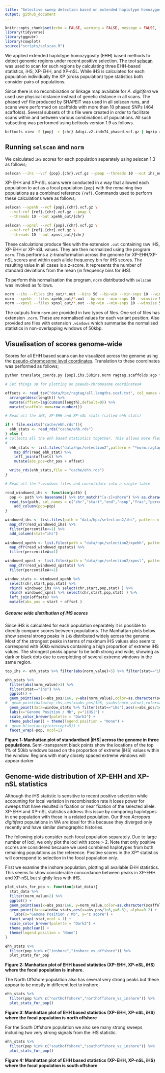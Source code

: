 ```yaml
---
title: "Selective sweep detection based on extended haplotype homozygosity"
output: github_document
---
```


```r
knitr::opts_chunk$set(echo = FALSE, warning = FALSE, message = FALSE, fig.retina = 2)
library(tidyverse)
library(ggpubr)
library(cowplot)
source("scripts/selscan.R")
```

We applied extended haplotype homozygosity (EHH) based methods to detect genomic regions under recent positive selection. The tool [selscan](https://github.com/szpiech/selscan) was used to scan for such regions by calculating three EHH-based statistics, iHS, XP-EHH, and XP-nSL.  While iHS is calculated for each population individually the XP (cross population) type statistics both consider pairs of populations.

Since there is no recombination or linkage map available for *A. digitifera* we used use physical distance instead of genetic distance in all scans. The phased vcf file produced by SHAPEIT was used in all selscan runs, and scans were performed on scaffolds with more than 10 phased SNPs (464 scaffolds). Several subsets of this file were created in order to facilitate scans within and between various combinations of populations. All such subsetting was performed using bcftools version 1.9 as follows.

```bash
bcftools view -S {pop} -r {chr} Adigi.v2.indv74_phased.vcf.gz | bgzip > {pop}.{chr}.vcf.gz
```

## Running `selscan` and `norm`

We calculated `iHS` scores for each population separately using selscan 1.3 as follows;

```bash
selscan --ihs --vcf {pop}.{chr}.vcf.gz --pmap --threads 10 --out ihs_out/{pop}/{chr}
```

XP-EHH and XP-nSL scans were conducted in a way that allowed each population to act as a focal population `{pop}` with the remaining two populations as a combined reference `{ref}`. Commands used to perform these calculations were as follows;

```bash
selscan --xpehh --vcf {pop}.{chr}.vcf.gz \
  --vcf-ref {ref}.{chr}.vcf.gz --pmap \
  --threads 10 --out xpehh_out/{chr}
```

```bash
selscan --xpnsl --vcf {pop}.{chr}.vcf.gz \
  --vcf-ref {ref}.{chr}.vcf.gz \
  --threads 10 --out xpnsl_out/{chr}
```

These calculations produce files with the extension `.out` containing raw iHS, XP-EHH or XP-nSL values. They are then normalized using the program `norm`. This performs a z-transformation across the genome for XP-EHH/XP-nSL scores and within each allele frequency bin for iHS scores. The resulting value in all cases is a z-score. It represents the number of standard deviations from the mean (in frequency bins for iHS). 

To perform this normalisation the program, `norm` distributed with `selscan` was invoked as follows. 

```bash
norm --ihs --files ihs_out/*.out --bins 50 --bp-win --min-snps 10 --winsize 50000
norm --xpehh --files xpehh_out/*.out --bp-win --min-snps 10 --winsize 50000
norm --xpnsl --files xpnsl_out/*.out --bp-win --min-snps 10 --winsize 50000
```

The outputs from `norm` are provided in two types of files.  One set of files has extension `.norm`.  These are normalised values for each variant position.  Also provided are files with extension `.windows` which summarise the normalised statistics in non-overlapping windows of 50kbp. 

## Visualisation of scores genome-wide

Scores for all EHH based scans can be visualized across the genome using the [pseudo-chromosome level coordinates](x30.ragtag_scaffolding.md). Translation to these coordinates was performed as follows;

```bash
python translate_coords.py {pop}.ihs.50bins.norm ragtag.scaffolds.agp > {pop}.ihs.50bins.norm.ragtag.txt 
```

```r
# Set things up for plotting on pseudo-chromosome coordinates#

offsets <- read_tsv("data/hpc/ragtag/all.lengths.scaf.txt", col_names = c("chr","length"),show_col_types = FALSE) %>% 
  arrange(desc(length)) %>%
  mutate(offset=lag(cumsum(length),default=0)) %>% 
  mutate(scaffold_num=row_number())
```


```r
# Read all the iHS, XP-EHH and XP-nSL stats (called ehh stats)

if ( file.exists("cache/ehh.rds")){
  ehh_stats <- read_rds("cache/ehh.rds")
} else {
# Collects all the ehh based statistics together. This allows more flexible mix and match of plots
#
  ehh_stats <- list.files("data/hpc/selection2",pattern = "*norm.ragtag.txt",recursive = TRUE,full.names = TRUE) %>% 
    map_dfr(read_ehh_stat) %>% 
    left_join(offsets) %>% 
    mutate(abs_pos=chr_pos + offset)

  write_rds(ehh_stats,file = "cache/ehh.rds")
}
```

```r
# Read all the *.windows files and consolidate into a single table

read_windowed_ihs <- function(path) {
  pop <- path %>% basename() %>% str_match("[a-z]+shore") %>% as.character()
  read_tsv(path, col_names = c("chr","start","end","nsnp","frac","percentile","sd"),show_col_types = FALSE) %>%
    add_column(pop=pop)
}

windowed_ihs <- list.files(path = "data/hpc/selection2/ihs", pattern = "windows.ragtag.txt", full.names = TRUE) %>% 
  map_dfr(read_windowed_ihs) %>% 
  filter(percentile<=1) %>% 
  add_column(stat="ihs") 
  
windowed_xpehh <- list.files(path = "data/hpc/selection2/xpehh", pattern = "windows.ragtag.txt", full.names = TRUE) %>% 
  map_dfr(read_windowed_xpstats) %>% 
  filter(percentileA<=1) 

windowed_xpnsl <- list.files(path = "data/hpc/selection2/xpnsl", pattern = "windows.ragtag.txt", full.names = TRUE) %>% 
  map_dfr(read_windowed_xpstats) %>% 
  filter(percentileA<=1) 

window_stats <- windowed_xpehh %>% 
  select(chr,start,pop,stat) %>% 
  rbind( windowed_ihs %>% select(chr,start,pop,stat) ) %>% 
  rbind( windowed_xpnsl %>% select(chr,start,pop,stat) ) %>% 
  left_join(offsets) %>% 
  mutate(abs_pos = start + offset )
```


##### Genome wide distribution of iHS scores

Since iHS is calculated for each population separately it is possible to directly compare scores between populations.  The Manhattan plots below show several strong peaks in `iHS` distributed widely across the genome.  Most of the strongest peaks in terms of maximum iHS values also seem to correspond with 50kb windows containing a high proportion of extreme iHS values. The strongest peaks appear to be both strong and wide, showing as dark or black dots due to overplotting of several extreme windows in the same region. 


```r
top_ihs <- ehh_stats %>% filter(abs(norm_value)>5) %>% filter(stat=="ihs")

ehh_stats %>% 
  filter(abs(norm_value)>3) %>% 
  filter(stat=="ihs") %>% 
  ggplot() +
  geom_point(aes(x=abs_pos/1e6, y=abs(norm_value),color=as.character(scaffold_num %% 2)), size=0.1) + 
#  geom_point(data=top_ihs,aes(x=abs_pos/1e6, y=abs(norm_value),color=as.character(scaffold_num %% 2)), size=1) + 
  geom_point(data=window_stats %>% filter(stat=="ihs"),aes(x=abs_pos/1e6,y=6.8), alpha=0.2) + 
  labs(x="Genome Position / Mb", y="|iHS|") + 
  scale_color_brewer(palette = "Dark2") + 
  theme_pubclean() + theme(legend.position = "None") +
#  geom_hline(aes(yintercept=5)) +
  facet_wrap(~pop, ncol=1)
```


**Figure 1: Manhattan plot of standardised |iHS| across the genome in three populations. ** Semi-transparent black points show the locations of the top 1% of 50kb windows based on the proportion of extreme |iHS| values within the window. Regions with many closely spaced extreme windows will appear darker

## Genome-wide distribution of XP-EHH and XP-nSL statistics

Although the iHS statistic is sensitive to recent positive selection while accounting for local variation in recombination rate it loses power for sweeps that have resulted in fixation or near fixation of the selected allele. XP-EHH and XP-nSL statistics address this issue by comparing haplotypes in one population with those in a related population.  Our three *Acropora digitifera* populations in WA are ideal for this because they diverged only recently and have similar demographic histories. 

The following plots consider each focal population separately.  Due to large number of loci, we only plot the loci with score > 2.  Note that only positive scores are considered because we used combined haplotypes from both remaining populations as the reference.  Positive scores in the XP* statistics will correspond to selection in the focal population only.

First we examine the inshore population, plotting all available EHH statistics.  This seems to show considerable concordance between peaks in XP-EHH and XP-nSL but slightly less with iHS. 

```r
plot_stats_for_pop <- function(stat_data){
  stat_data %>% 
  filter(norm_value>2) %>% 
  ggplot() +
  geom_point(aes(x=abs_pos/1e6, y=norm_value,color=as.character(scaffold_num %% 2)), size=0.01) + 
  geom_point(data=window_stats,aes(x=abs_pos/1e6,y=6.8), alpha=0.2) + 
    labs(x="Genome Position / Mb", y="z score") + 
  facet_wrap(~stat,ncol = 1) +
  scale_color_brewer(palette = "Dark2") +
  theme_pubclean() + 
  theme(legend.position = "None")
}

ehh_stats %>% 
  filter(pop %in% c("inshore","inshore_vs_offshore")) %>% 
  plot_stats_for_pop 
```


**Figure 2: Manhattan plot of EHH based statistics (XP-EHH, XP-nSL, iHS) where the focal population is inshore.**

The North Offshore population also has several very strong peaks but these appear to be mostly in different loci to inshore. 

```r
ehh_stats %>% 
  filter(pop %in% c("northoffshore","northoffshore_vs_inshore")) %>% 
  plot_stats_for_pop()
```


**Figure 3: Manhattan plot of EHH based statistics (XP-EHH, XP-nSL, iHS) where the focal population is north offshore**


For the South Offshore population we also see many strong sweeps including two very strong signals from the iHS statistic. 

```r
ehh_stats %>% 
  filter(pop %in% c("southoffshore","southoffshore_vs_inshore")) %>% 
  plot_stats_for_pop()
```

**Figure 4: Manhattan plot of EHH based statistics (XP-EHH, XP-nSL, iHS) where the focal population is south offshore**
